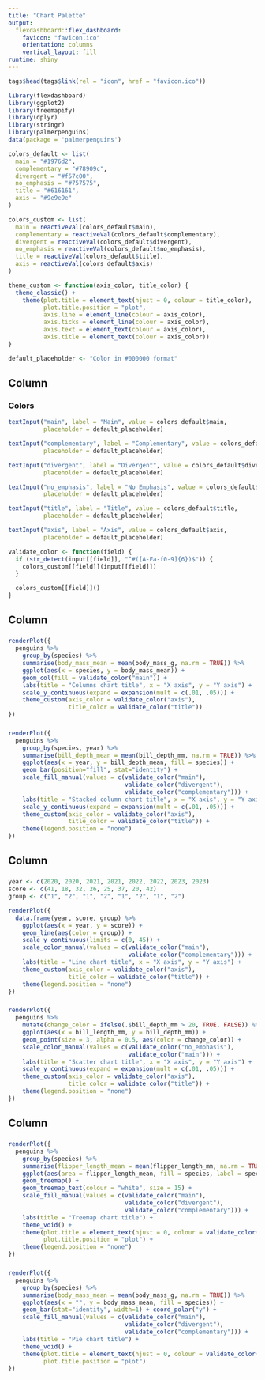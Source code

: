 ```yaml
---
title: "Chart Palette"
output: 
  flexdashboard::flex_dashboard:
    favicon: "favicon.ico"
    orientation: columns
    vertical_layout: fill
runtime: shiny
---
```


```r
tags$head(tags$link(rel = "icon", href = "favicon.ico"))

library(flexdashboard)
library(ggplot2)
library(treemapify)
library(dplyr)
library(stringr)
library(palmerpenguins)
data(package = 'palmerpenguins')

colors_default <- list(
  main = "#1976d2",
  complementary = "#78909c",
  divergent = "#f57c00",
  no_emphasis = "#757575",
  title = "#616161",
  axis = "#9e9e9e"
)

colors_custom <- list(
  main = reactiveVal(colors_default$main),
  complementary = reactiveVal(colors_default$complementary),
  divergent = reactiveVal(colors_default$divergent),
  no_emphasis = reactiveVal(colors_default$no_emphasis),
  title = reactiveVal(colors_default$title),
  axis = reactiveVal(colors_default$axis)
)

theme_custom <- function(axis_color, title_color) {
  theme_classic() +
    theme(plot.title = element_text(hjust = 0, colour = title_color),
          plot.title.position = "plot",
          axis.line = element_line(colour = axis_color),
          axis.ticks = element_line(colour = axis_color),
          axis.text = element_text(colour = axis_color),
          axis.title = element_text(colour = axis_color))
}

default_placeholder <- "Color in #000000 format"
```

Column {.sidebar}
-----------------------------------------------------------------------

### Colors

```r
textInput("main", label = "Main", value = colors_default$main,
          placeholder = default_placeholder)

textInput("complementary", label = "Complementary", value = colors_default$complementary,
          placeholder = default_placeholder)

textInput("divergent", label = "Divergent", value = colors_default$divergent,
          placeholder = default_placeholder)

textInput("no_emphasis", label = "No Emphasis", value = colors_default$no_emphasis,
          placeholder = default_placeholder)

textInput("title", label = "Title", value = colors_default$title,
          placeholder = default_placeholder)

textInput("axis", label = "Axis", value = colors_default$axis,
          placeholder = default_placeholder)

validate_color <- function(field) {
  if (str_detect(input[[field]], "^#([A-Fa-f0-9]{6})$")) {
    colors_custom[[field]](input[[field]])
  }

  colors_custom[[field]]()
}
```

Column
-----------------------------------------------------------------------

### 

```r
renderPlot({
  penguins %>%
    group_by(species) %>%
    summarise(body_mass_mean = mean(body_mass_g, na.rm = TRUE)) %>% 
    ggplot(aes(x = species, y = body_mass_mean)) +
    geom_col(fill = validate_color("main")) +
    labs(title = "Columns chart title", x = "X axis", y = "Y axis") +
    scale_y_continuous(expand = expansion(mult = c(.01, .05))) +
    theme_custom(axis_color = validate_color("axis"),
                 title_color = validate_color("title"))
})
```

###

```r
renderPlot({
  penguins %>%
    group_by(species, year) %>%
    summarise(bill_depth_mean = mean(bill_depth_mm, na.rm = TRUE)) %>%
    ggplot(aes(x = year, y = bill_depth_mean, fill = species)) +
    geom_bar(position="fill", stat="identity") +
    scale_fill_manual(values = c(validate_color("main"),
                                 validate_color("divergent"),
                                 validate_color("complementary"))) +
    labs(title = "Stacked column chart title", x = "X axis", y = "Y axis") +
    scale_y_continuous(expand = expansion(mult = c(.01, .05))) +
    theme_custom(axis_color = validate_color("axis"),
                 title_color = validate_color("title")) +
    theme(legend.position = "none")
})
```

Column
-----------------------------------------------------------------------

###

```r
year <- c(2020, 2020, 2021, 2021, 2022, 2022, 2023, 2023)
score <- c(41, 18, 32, 26, 25, 37, 20, 42)
group <- c("1", "2", "1", "2", "1", "2", "1", "2")

renderPlot({
  data.frame(year, score, group) %>%
    ggplot(aes(x = year, y = score)) +
    geom_line(aes(color = group)) +
    scale_y_continuous(limits = c(0, 45)) +
    scale_color_manual(values = c(validate_color("main"),
                                  validate_color("complementary"))) +
    labs(title = "Line chart title", x = "X axis", y = "Y axis") +
    theme_custom(axis_color = validate_color("axis"),
                 title_color = validate_color("title")) +
    theme(legend.position = "none")
})
```

###

```r
renderPlot({
  penguins %>%
    mutate(change_color = ifelse(.$bill_depth_mm > 20, TRUE, FALSE)) %>%
    ggplot(aes(x = bill_length_mm, y = bill_depth_mm)) +
    geom_point(size = 3, alpha = 0.5, aes(color = change_color)) +
    scale_color_manual(values = c(validate_color("no_emphasis"),
                                  validate_color("main"))) +
    labs(title = "Scatter chart title", x = "X axis", y = "Y axis") +
    scale_y_continuous(expand = expansion(mult = c(.01, .05))) +
    theme_custom(axis_color = validate_color("axis"),
                 title_color = validate_color("title")) +
    theme(legend.position = "none")
})
```

Column
-----------------------------------------------------------------------

###

```r
renderPlot({
  penguins %>%
    group_by(species) %>%
    summarise(flipper_length_mean = mean(flipper_length_mm, na.rm = TRUE)) %>%
    ggplot(aes(area = flipper_length_mean, fill = species, label = species)) +
    geom_treemap() +
    geom_treemap_text(colour = "white", size = 15) +
    scale_fill_manual(values = c(validate_color("main"),
                                 validate_color("divergent"),
                                 validate_color("complementary"))) +
    labs(title = "Treemap chart title") +
    theme_void() +
    theme(plot.title = element_text(hjust = 0, colour = validate_color("title")),
          plot.title.position = "plot") +
    theme(legend.position = "none")
})
```

###

```r
renderPlot({
  penguins %>%
    group_by(species) %>%
    summarise(body_mass_mean = mean(body_mass_g, na.rm = TRUE)) %>%
    ggplot(aes(x = "", y = body_mass_mean, fill = species)) +
    geom_bar(stat="identity", width=1) + coord_polar("y") +
    scale_fill_manual(values = c(validate_color("main"),
                                 validate_color("divergent"),
                                 validate_color("complementary"))) +
    labs(title = "Pie chart title") +
    theme_void() +
    theme(plot.title = element_text(hjust = 0, colour = validate_color("title")),
          plot.title.position = "plot")
})
```